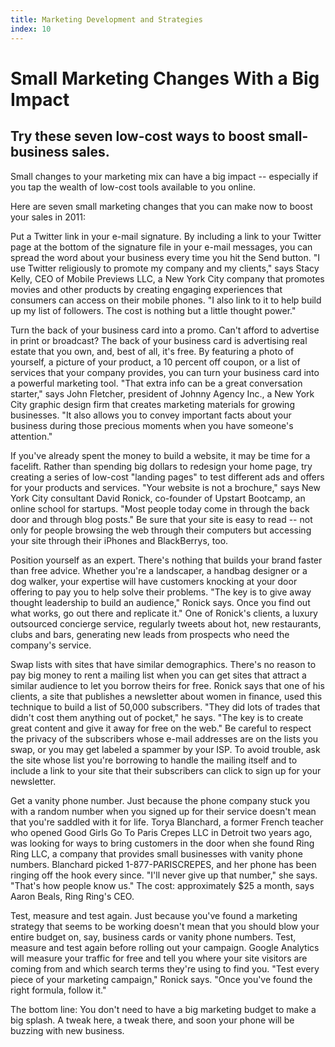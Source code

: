 ```yaml
---
title: Marketing Development and Strategies
index: 10
---
```


# Small Marketing Changes With a Big Impact

## Try these seven low-cost ways to boost small-business sales.

Small changes to your marketing mix can have a big impact -- especially if you tap the wealth of low-cost tools available to you online.

Here are seven small marketing changes that you can make now to boost your sales in 2011:

Put a Twitter link in your e-mail signature. By including a link to your Twitter page at the bottom of the signature file in your e-mail messages, you can spread the word about your business every time you hit the Send button. "I use Twitter religiously to promote my company and my clients," says Stacy Kelly, CEO of Mobile Previews LLC, a New York City company that promotes movies and other products by creating engaging experiences that consumers can access on their mobile phones. "I also link to it to help build up my list of followers. The cost is nothing but a little thought power."

Turn the back of your business card into a promo. Can't afford to advertise in print or broadcast? The back of your business card is advertising real estate that you own, and, best of all, it's free. By featuring a photo of yourself, a picture of your product, a 10 percent off coupon, or a list of services that your company provides, you can turn your business card into a powerful marketing tool. "That extra info can be a great conversation starter," says John Fletcher, president of Johnny Agency Inc., a New York City graphic design firm that creates marketing materials for growing businesses. "It also allows you to convey important facts about your business during those precious moments when you have someone's attention."

If you've already spent the money to build a website, it may be time for a facelift. Rather than spending big dollars to redesign your home page, try creating a series of low-cost "landing pages" to test different ads and offers for your products and services. "Your website is not a brochure," says New York City consultant David Ronick, co-founder of Upstart Bootcamp, an online school for startups. "Most people today come in through the back door and through blog posts." Be sure that your site is easy to read -- not only for people browsing the web through their computers but accessing your site through their iPhones and BlackBerrys, too.

Position yourself as an expert. There's nothing that builds your brand faster than free advice. Whether you're a landscaper, a handbag designer or a dog walker, your expertise will have customers knocking at your door offering to pay you to help solve their problems. "The key is to give away thought leadership to build an audience," Ronick says. Once you find out what works, go out there and replicate it." One of Ronick's clients, a luxury outsourced concierge service, regularly tweets about hot, new restaurants, clubs and bars, generating new leads from prospects who need the company's service.

Swap lists with sites that have similar demographics. There's no reason to pay big money to rent a mailing list when you can get sites that attract a similar audience to let you borrow theirs for free. Ronick says that one of his clients, a site that publishes a newsletter about women in finance, used this technique to build a list of 50,000 subscribers. "They did lots of trades that didn't cost them anything out of pocket," he says. "The key is to create great content and give it away for free on the web." Be careful to respect the privacy of the subscribers whose e-mail addresses are on the lists you swap, or you may get labeled a spammer by your ISP. To avoid trouble, ask the site whose list you're borrowing to handle the mailing itself and to include a link to your site that their subscribers can click to sign up for your newsletter.

Get a vanity phone number. Just because the phone company stuck you with a random number when you signed up for their service doesn't mean that you're saddled with it for life. Torya Blanchard, a former French teacher who opened Good Girls Go To Paris Crepes LLC in Detroit two years ago, was looking for ways to bring customers in the door when she found Ring Ring LLC, a company that provides small businesses with vanity phone numbers. Blanchard picked 1-877-PARISCREPES, and her phone has been ringing off the hook every since. "I'll never give up that number," she says. "That's how people know us." The cost: approximately \$25 a month, says Aaron Beals, Ring Ring's CEO.

Test, measure and test again. Just because you've found a marketing strategy that seems to be working doesn't mean that you should blow your entire budget on, say, business cards or vanity phone numbers. Test, measure and test again before rolling out your campaign. Google Analytics will measure your traffic for free and tell you where your site visitors are coming from and which search terms they're using to find you. "Test every piece of your marketing campaign," Ronick says. "Once you've found the right formula, follow it."

The bottom line: You don't need to have a big marketing budget to make a big splash. A tweak here, a tweak there, and soon your phone will be buzzing with new business.
